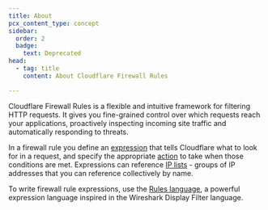 ```yaml
---
title: About
pcx_content_type: concept
sidebar:
  order: 2
  badge:
    text: Deprecated
head:
  - tag: title
    content: About Cloudflare Firewall Rules

---
```



Cloudflare Firewall Rules is a flexible and intuitive framework for filtering HTTP requests. It gives you fine-grained control over which requests reach your applications, proactively inspecting incoming site traffic and automatically responding to threats.

<Render file="deprecation-notice" />

In a firewall rule you define an [expression](/ruleset-engine/rules-language/expressions/) that tells Cloudflare what to look for in a request, and specify the appropriate [action](/firewall/cf-firewall-rules/actions/) to take when those conditions are met. Expressions can reference [IP lists](/waf/tools/lists/custom-lists/#ip-lists) - groups of IP addresses that you can reference collectively by name.

To write firewall rule expressions, use the [Rules language](/ruleset-engine/rules-language/), a powerful expression language inspired in the Wireshark Display Filter language.
